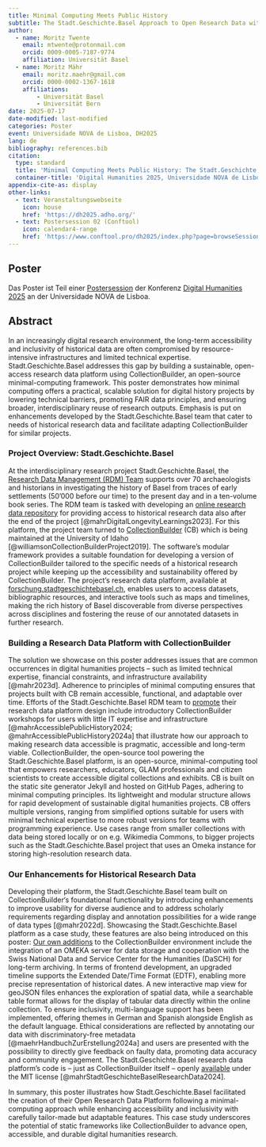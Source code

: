 ```yaml
---
title: Minimal Computing Meets Public History
subtitle: The Stadt.Geschichte.Basel Approach to Open Research Data with CollectionBuilder
author:
  - name: Moritz Twente
    email: mtwente@protonmail.com
    orcid: 0009-0005-7187-9774
    affiliation: Universität Basel
  - name: Moritz Mähr
    email: moritz.maehr@gmail.com
    orcid: 0000-0002-1367-1618
    affiliations:
        - Universität Basel
        - Universität Bern
date: 2025-07-17
date-modified: last-modified
categories: Poster
event: Universidade NOVA de Lisboa, DH2025
lang: de
bibliography: references.bib
citation:
  type: standard
  title: 'Minimal Computing Meets Public History: The Stadt.Geschichte.Basel Approach to Open Research Data with CollectionBuilder'
  container-title: 'Digital Humanities 2025, Universidade NOVA de Lisboa'
appendix-cite-as: display
other-links:
  - text: Veranstaltungswebseite
    icon: house
    href: 'https://dh2025.adho.org/'
  - text: Postersession 02 (Conftool)
    icon: calendar4-range
    href: 'https://www.conftool.pro/dh2025/index.php?page=browseSessions&form_session=268#paperID635'
---
```


## Poster

Das Poster ist Teil einer [Postersession](https://www.conftool.pro/dh2025/index.php?page=browseSessions&form_session=268#paperID635) der Konferenz [Digital Humanities 2025](https://dh2025.adho.org/) an der Universidade NOVA de Lisboa.

<!-- ::: {.callout-tip title="Poster anzeigen" icon="false" collapse="true"}
<iframe src="FIXME" width="100%" height="600px" loading="lazy" allowfullscreen title="Minimal Computing Meets Public History">

This browser does not support PDFs. Please download the PDF <a href="FIXME">download the PDF</a> to view it.

</iframe>
::: -->

## Abstract

In an increasingly digital research environment, the long-term accessibility and inclusivity of historical data are often compromised by resource-intensive infrastructures and limited technical expertise. Stadt.Geschichte.Basel addresses this gap by building a sustainable, open-access research data platform using CollectionBuilder, an open-source minimal-computing framework. This poster demonstrates how minimal computing offers a practical, scalable solution for digital history projects by lowering technical barriers, promoting FAIR data principles, and ensuring broader, interdisciplinary reuse of research outputs. Emphasis is put on enhancements developed by the Stadt.Geschichte.Basel team that cater to needs of historical research data and facilitate adapting CollectionBuilder for similar projects.

### Project Overview: Stadt.Geschichte.Basel

At the interdisciplinary research project Stadt.Geschichte.Basel, the [Research Data Management (RDM) Team](/team.qmd) supports over 70 archaeologists and historians in investigating the history of Basel from traces of early settlements (50’000 before our time) to the present day and in a ten-volume book series. The RDM team is tasked with developing an [online research data repository](/products/coding/plattform/index.qmd) for providing access to historical research data also after the end of the project [@mahrDigitalLongevityLearnings2023]. For this platform, the project team turned to [CollectionBuilder](https://collectionbuilder.github.io/) (CB) which is being maintained at the University of Idaho [@williamsonCollectionBuilderProject2019]. The software’s modular framework provides a suitable foundation for developing a version of CollectionBuilder tailored to the specific needs of a historical research project while keeping up the accessibility and sustainability offered by CollectionBuilder. The project’s research data platform, available at [forschung.stadtgeschichtebasel.ch](https://forschung.stadtgeschichtebasel.ch), enables users to access datasets, bibliographic resources, and interactive tools such as maps and timelines, making the rich history of Basel discoverable from diverse perspectives across disciplines and fostering the reuse of our annotated datasets in further research.

### Building a Research Data Platform with CollectionBuilder

The solution we showcase on this poster addresses issues that are common occurrences in digital humanities projects – such as limited technical expertise, financial constraints, and infrastructure availability [@mahr2023d]. Adherence to principles of minimal computing ensures that projects built with CB remain accessible, functional, and adaptable over time. Efforts of the Stadt.Geschichte.Basel RDM team to [promote](/products/products.qmd#vorträge-poster-und-workshops) their research data platform design include introductory CollectionBuilder workshops for users with little IT expertise and infrastructure [@mahrAccessiblePublicHistory2024; @mahrAccessiblePublicHistory2024a] that illustrate how our approach to making research data accessible is pragmatic, accessible and long-term viable.
CollectionBuilder, the open-source tool powering the Stadt.Geschichte.Basel platform, is an open-source, minimal-computing tool that empowers researchers, educators, GLAM professionals and citizen scientists to create accessible digital collections and exhibits. CB is built on the static site generator Jekyll and hosted on GitHub Pages, adhering to minimal computing principles. Its lightweight and modular structure allows for rapid development of sustainable digital humanities projects. CB offers multiple versions, ranging from simplified options suitable for users with minimal technical expertise to more robust versions for teams with programming experience. Use cases range from smaller collections with data being stored locally or on e.g. Wikimedia Commons, to bigger projects such as the Stadt.Geschichte.Basel project that uses an Omeka instance for storing high-resolution research data.

### Our Enhancements for Historical Research Data

Developing their platform, the Stadt.Geschichte.Basel team built on CollectionBuilder‘s foundational functionality by introducing enhancements to improve usability for diverse audience and to address scholarly requirements regarding display and annotation possibilities for a wide range of data types [@mahr2022d]. Showcasing the Stadt.Geschichte.Basel platform as a case study, these features are also being introduced on this poster: [Our own additions](https://github.com/Stadt-Geschichte-Basel/forschung.stadtgeschichtebasel.ch) to the CollectionBuilder environment include the integration of an OMEKA server for data storage and cooperation with the Swiss National Data and Service Center for the Humanities (DaSCH) for long-term archiving. In terms of frontend development, an upgraded timeline supports the Extended Date/Time Format (EDTF), enabling more precise representation of historical dates. A new interactive map view for geoJSON files enhances the exploration of spatial data, while a searchable table format allows for the display of tabular data directly within the online collection. To ensure inclusivity, multi-language support has been implemented, offering themes in German and Spanish alongside English as the default language. Ethical considerations are reflected by annotating our data with discriminatory-free metadata [@maehrHandbuchZurErstellung2024a] and users are presented with the possibility to directly give feedback on faulty data, promoting data accuracy and community engagement. The Stadt.Geschichte.Basel research data platform’s code is – just as CollectionBuilder itself – openly [available](https://github.com/Stadt-Geschichte-Basel/forschung.stadtgeschichtebasel.ch) under the MIT license [@mahrStadtGeschichteBaselResearchData2024].

In summary, this poster illustrates how Stadt.Geschichte.Basel facilitated the creation of their Open Research Data Platform following a minimal-computing approach while enhancing accessibility and inclusivity with carefully tailor-made but adaptable features. This case study underscores the potential of static frameworks like CollectionBuilder to advance open, accessible, and durable digital humanities research.
